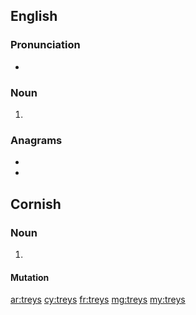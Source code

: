 ==English==

===Pronunciation===
* {{rhymes|eɪz|lang=en}}

===Noun===
{{head|en|noun plural form}}

# {{plural of|trey|lang=en}}

===Anagrams===
* {{l|en|resty}}
* {{l|en|tyres}}

==Cornish==

===Noun===
{{head|kw|noun plural form|g=m-p}}

# {{plural of|troos||foot|lang=kw}}

====Mutation====
{{kw mut cons|t|reys}}

[[ar:treys]]
[[cy:treys]]
[[fr:treys]]
[[mg:treys]]
[[my:treys]]